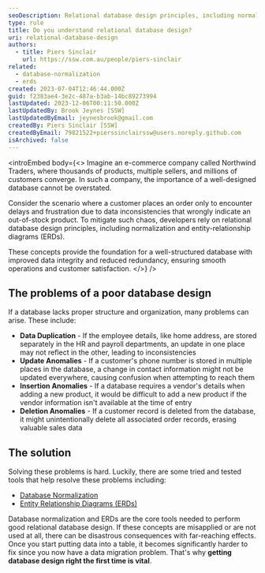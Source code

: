 ```yaml
---
seoDescription: Relational database design principles, including normalization and ERDs, ensure a well-structured database with improved data integrity and reduced redundancy.
type: rule
title: Do you understand relational database design?
uri: relational-database-design
authors:
  - title: Piers Sinclair
    url: https://ssw.com.au/people/piers-sinclair
related:
  - database-normalization
  - erds
created: 2023-07-04T12:46:44.000Z
guid: f2383ae4-3e2c-487a-b3ab-14bc89273994
lastUpdated: 2023-12-06T00:11:50.000Z
lastUpdatedBy: Brook Jeynes [SSW]
lastUpdatedByEmail: jeynesbrook@gmail.com
createdBy: Piers Sinclair [SSW]
createdByEmail: 79821522+pierssinclairssw@users.noreply.github.com
isArchived: false
---
```


<introEmbed
  body={<>
Imagine an e-commerce company called Northwind Traders, where thousands of products, multiple sellers, and millions of customers converge. In such a company, the importance of a well-designed database cannot be overstated.

Consider the scenario where a customer places an order only to encounter delays and frustration due to data inconsistencies that wrongly indicate an out-of-stock product. To mitigate such chaos, developers rely on relational database design principles, including normalization and entity-relationship diagrams (ERDs).

These concepts provide the foundation for a well-structured database with improved data integrity and reduced redundancy, ensuring smooth operations and customer satisfaction.
  </>}
/>
## The **problems** of a poor database design

If a database lacks proper structure and organization, many problems can arise. These include:

* **Data Duplication** - If the employee details, like home address, are stored separately in the HR and payroll departments, an update in one place may not reflect in the other, leading to inconsistencies
* **Update Anomalies** - If a customer's phone number is stored in multiple places in the database, a change in contact information might not be updated everywhere, causing confusion when attempting to reach them
* **Insertion Anomalies** - If a database requires a vendor's details when adding a new product, it would be difficult to add a new product if the vendor information isn't available at the time of entry
* **Deletion Anomalies** - If a customer record is deleted from the database, it might unintentionally delete all associated order records, erasing valuable sales data

## The **solution**

Solving these problems is hard. Luckily, there are some tried and tested tools that help resolve these problems including:

* [Database Normalization](/database-normalization)
* [Entity Relationship Diagrams (ERDs)](/erds)

Database normalization and ERDs are the core tools needed to perform good relational database design. If these concepts are misapplied or are not used at all, there can be disastrous consequences with far-reaching effects. Once you start putting data into a table, it becomes significantly harder to fix since you now have a data migration problem. That's why **getting database design right the first time is vital**.
